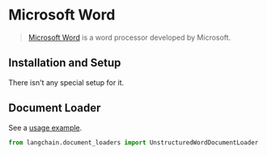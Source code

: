 # Microsoft Word

>[Microsoft Word](https://www.microsoft.com/en-us/microsoft-365/word) is a word processor developed by Microsoft.

## Installation and Setup

There isn't any special setup for it.

## Document Loader

See a [usage example](/docs/modules/data_connection/document_loaders/integrations/microsoft_word).


```python
from langchain.document_loaders import UnstructuredWordDocumentLoader
```
